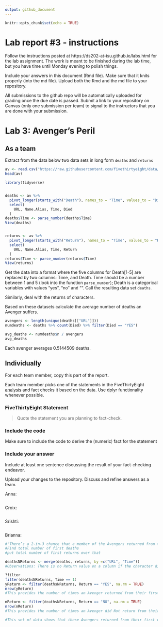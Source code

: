 ```yaml
---
output: github_document
---
```


<!-- README.md is generated from README.Rmd. Please edit the README.Rmd file -->


```r
knitr::opts_chunk$set(echo = TRUE)
```

# Lab report #3 - instructions

Follow the instructions posted at https://ds202-at-isu.github.io/labs.html for the lab assignment. The work is meant to be finished during the lab time, but you have time until Monday evening to polish things.

Include your answers in this document (Rmd file). Make sure that it knits properly (into the md file). Upload both the Rmd and the md file to your repository.  

All submissions to the github repo will be automatically uploaded for grading once the due date is passed.
Submit a link to your repository on Canvas (only one submission per team) to signal to the instructors that you are done with your submission.

# Lab 3: Avenger's Peril

## As a team

Extract from the data below two data sets in long form `deaths` and `returns`

```r
av <- read.csv("https://raw.githubusercontent.com/fivethirtyeight/data/master/avengers/avengers.csv", stringsAsFactors = FALSE)
head(av)

library(tidyverse)


deaths <- av %>%
  pivot_longer(starts_with("Death"), names_to = "Time", values_to = "Died") %>% 
  select(
    URL, Name.Alias, Time, Died
  )
deaths$Time <- parse_number(deaths$Time)
View(deaths)


returns <- av %>%
  pivot_longer(starts_with("Return"), names_to = "Time", values_to = "Return") %>% 
  select(
    URL, Name.Alias, Time, Return
  )
returns$Time <- parse_number(returns$Time)
View(returns)

```

Get the data into a format where the five columns for Death[1-5] are replaced by two columns: Time, and Death. Time should be a number between 1 and 5 (look into the function `parse_number`); Death is a categorical variables with values "yes", "no" and "". Call the resulting data set `deaths`. 

Similarly, deal with the returns of characters.

Based on these datasets calculate the average number of deaths an Avenger suffers. 
```r
avengers <- length(unique(deaths[["URL"]]))
numdeaths <- deaths %>% count(Died) %>% filter(Died == "YES")

avg_deaths <- numdeaths$n / avengers
avg_deaths
```
Each avenger averages 0.5144509 deaths.


## Individually

For each team member, copy this part of the report. 

Each team member picks one of the statements in the FiveThirtyEight [analysis](https://fivethirtyeight.com/features/avengers-death-comics-age-of-ultron/) and fact checks it based on the data. Use dplyr functionality whenever possible.

### FiveThirtyEight Statement

> Quote the statement you are planning to fact-check.

### Include the code

Make sure to include the code to derive the (numeric) fact for the statement

### Include your answer

Include at least one sentence discussing the result of your fact-checking endeavor.

Upload your changes to the repository. Discuss and refine answers as a team.


Anna: 





```R


```







Croix: 


```R


```





Srishti:
```R


```

Brianna:
```R
#"There’s a 2-in-3 chance that a member of the Avengers returned from their first stint in the afterlife"
#Find total number of first deaths
#put total number of first returns over that

deathsNReturns <- merge(deaths, returns, by =c("URL", "Time"))
#Observations: There is no Return value on a column if the character did not die that time. I can simply count the number of return=YES on time = 1 columns and place that over the number of return = YES + return = NO rows for time =  1

?filter
filter(deathsNReturns, Time == 1)
yReturn <- filter(deathsNReturns, Return == "YES", na.rm = TRUE)
nrow(yReturn)
#This provides the number of times an Avenger returned from their first death

nReturn <- filter(deathsNReturns, Return == "NO", na.rm = TRUE)
nrow(nReturn)
#This provides the number of times an Avenger did Not return from their first death

#This set of data shows that these Avengers returned from their first death 57 times and did not return from their first death 32 times. This provides a return rate of 57/89, which is just below the 2-3 chance described in the article but not by enough to dispute it as false.
```




